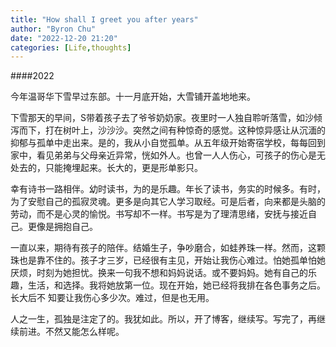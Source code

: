 ```yaml
---
title: "How shall I greet you after years"
author: "Byron Chu"
date: "2022-12-20 21:20"
categories: [Life,thoughts]
---
```


####2022

今年温哥华下雪早过东部。十一月底开始，大雪铺开盖地地来。

下雪那天的早间，S带着孩子去了爷爷奶奶家。夜里时一人独自聆听落雪，如沙倾泻而下，打在树叶上，沙沙沙。突然之间有种惊奇的感觉。这种惊异感让从沉湎的抑郁与孤单中走出来。是的，我从小自觉孤单。从五年级开始寄宿学校，每每回到家中，看见弟弟与父母亲近异常，恍如外人。也曾一人人伤心，可孩子的伤心是无处去的，只能掩埋起来。长大的，更是形单影只。

幸有诗书一路相伴。幼时读书，为的是乐趣。年长了读书，务实的时候多。有时，为了安慰自己的孤寂灵魂。更多是向其它人学习取经。可是后者，向来都是头脑的劳动，而不是心灵的愉悦。书写却不一样。书写是为了理清思绪，安抚与接近自己。更像是拥抱自己。

一直以来，期待有孩子的陪伴。结婚生子，争吵磨合，如蛙养珠一样。然而，这颗珠也是靠不住的。孩子才三岁，已经很有主见，开始让我伤心难过。怕她孤单怕她厌烦，时刻为她担忧。换来一句我不想和妈妈说话。或不要妈妈。她有自己的乐趣，生活，和选择。我将她放第一位。现在开始，她已经将我排在各色事务之后。长大后不 知要让我伤心多少次。难过，但是也无用。

人之一生，孤独是注定了的。我犹如此。所以，开了博客，继续写。写完了，再继续前进。不然又能怎么样呢。
